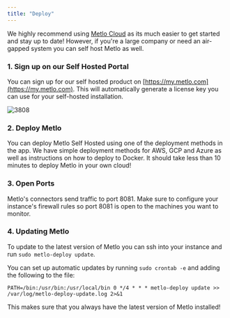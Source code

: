 ```yaml
---
title: "Deploy"
---
```


We highly recommend using [Metlo Cloud](/getting-started) as its much easier to
get started and stay up to date! However, if you're a large company or need an
air-gapped system you can self host Metlo as well.

### 1. Sign up on our Self Hosted Portal

You can sign up for our self hosted product on
[https://my.metlo.com](https://my.metlo.com). This will automatically generate a
license key you can use for your self-hosted installation.

![3808](/images/my_metlo_screenshot.png)

### 2. Deploy Metlo

You can deploy Metlo Self Hosted using one of the deployment methods in the app.
We have simple deployment methods for AWS, GCP and Azure as well as instructions
on how to deploy to Docker. It should take less than 10 minutes to deploy Metlo
in your own cloud!

### 3. Open Ports

Metlo's connectors send traffic to port 8081. Make sure to configure your
instance's firewall rules so port 8081 is open to the machines you want to
monitor.

### 4. Updating Metlo

To update to the latest version of Metlo you can ssh into your instance and run
`sudo metlo-deploy update`.

You can set up automatic updates by running `sudo crontab -e` and adding the
following to the file:

```
PATH=/bin:/usr/bin:/usr/local/bin 0 */4 * * * metlo-deploy update >> /var/log/metlo-deploy-update.log 2>&1
```

This makes sure that you always have the latest version of Metlo installed!
